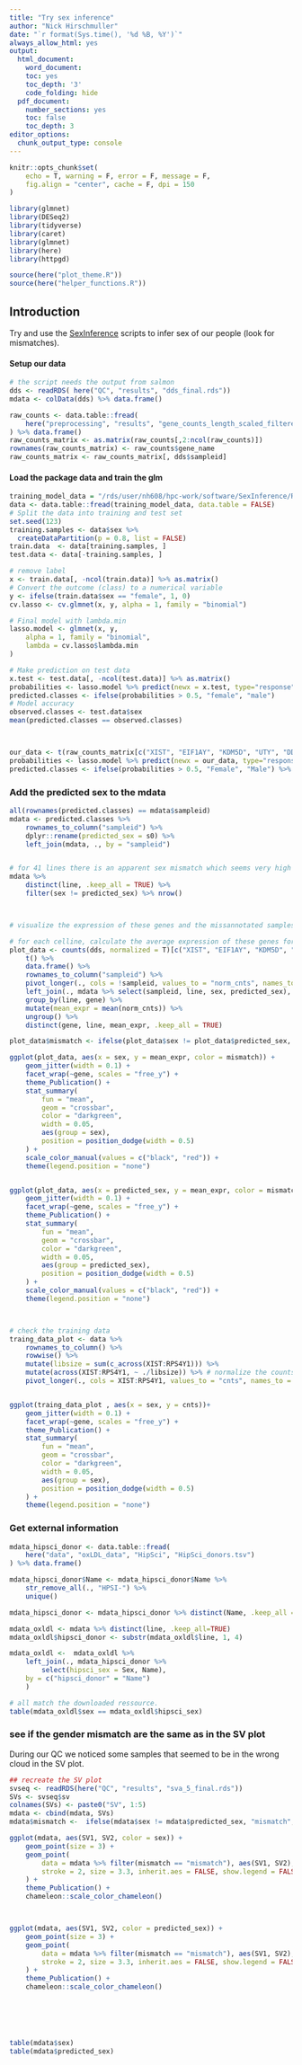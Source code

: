```yaml
---
title: "Try sex inference"
author: "Nick Hirschmuller"
date: "`r format(Sys.time(), '%d %B, %Y')`"
always_allow_html: yes
output:
  html_document:
    word_document:
    toc: yes
    toc_depth: '3'
    code_folding: hide
  pdf_document:
    number_sections: yes
    toc: false
    toc_depth: 3
editor_options: 
  chunk_output_type: console
---
```


```r
knitr::opts_chunk$set(
    echo = T, warning = F, error = F, message = F,
    fig.align = "center", cache = F, dpi = 150
)
```

```r
library(glmnet)
library(DESeq2)
library(tidyverse)
library(caret)
library(glmnet)
library(here)
library(httpgd)

source(here("plot_theme.R"))
source(here("helper_functions.R"))
```


## **Introduction**
Try and use the [SexInference](https://github.com/SexChrLab/SexInference) scripts to infer sex of our people (look for mismatches).


#### Setup our data
```r
# the script needs the output from salmon
dds <- readRDS( here("QC", "results", "dds_final.rds"))
mdata <- colData(dds) %>% data.frame()

raw_counts <- data.table::fread(
    here("preprocessing", "results", "gene_counts_length_scaled_filtered.tsv")
) %>% data.frame()
raw_counts_matrix <- as.matrix(raw_counts[,2:ncol(raw_counts)])
rownames(raw_counts_matrix) <- raw_counts$gene_name
raw_counts_matrix <- raw_counts_matrix[, dds$sampleid]
```


#### Load the package data and train the glm
```r
training_model_data = "/rds/user/nh608/hpc-work/software/SexInference/RNAseq/training_data/for_rna_sex_check.tsv"
data <- data.table::fread(training_model_data, data.table = FALSE)
# Split the data into training and test set
set.seed(123)
training.samples <- data$sex %>% 
  createDataPartition(p = 0.8, list = FALSE)
train.data  <- data[training.samples, ]
test.data <- data[-training.samples, ]

# remove label
x <- train.data[, -ncol(train.data)] %>% as.matrix()
# Convert the outcome (class) to a numerical variable
y <- ifelse(train.data$sex == "female", 1, 0)
cv.lasso <- cv.glmnet(x, y, alpha = 1, family = "binomial")

# Final model with lambda.min
lasso.model <- glmnet(x, y,
    alpha = 1, family = "binomial",
    lambda = cv.lasso$lambda.min
)

# Make prediction on test data
x.test <- test.data[, -ncol(test.data)] %>% as.matrix()
probabilities <- lasso.model %>% predict(newx = x.test, type="response")
predicted.classes <- ifelse(probabilities > 0.5, "female", "male")
# Model accuracy
observed.classes <- test.data$sex
mean(predicted.classes == observed.classes)



our_data <- t(raw_counts_matrix[c("XIST", "EIF1AY", "KDM5D", "UTY", "DDX3Y", "RPS4Y1"), ]) %>% as.matrix()
probabilities <- lasso.model %>% predict(newx = our_data, type="response")
predicted.classes <- ifelse(probabilities > 0.5, "Female", "Male") %>% data.frame()
```


### Add the predicted sex to the mdata
```r
all(rownames(predicted.classes) == mdata$sampleid)
mdata <- predicted.classes %>%
    rownames_to_column("sampleid") %>%
    dplyr::rename(predicted_sex = s0) %>%
    left_join(mdata, ., by = "sampleid")


# for 41 lines there is an apparent sex mismatch which seems very high
mdata %>%
    distinct(line, .keep_all = TRUE) %>%
    filter(sex != predicted_sex) %>% nrow()



# visualize the expression of these genes and the missannotated samples:

# for each celline, calculate the average expression of these genes for all conditions
plot_data <- counts(dds, normalized = T)[c("XIST", "EIF1AY", "KDM5D", "UTY", "DDX3Y", "RPS4Y1"), ] %>%
    t() %>%
    data.frame() %>%
    rownames_to_column("sampleid") %>%
    pivot_longer(., cols = !sampleid, values_to = "norm_cnts", names_to = "gene") %>%
    left_join(., mdata %>% select(sampleid, line, sex, predicted_sex), by = "sampleid") %>%
    group_by(line, gene) %>%
    mutate(mean_expr = mean(norm_cnts)) %>%
    ungroup() %>%
    distinct(gene, line, mean_expr, .keep_all = TRUE)

plot_data$mismatch <- ifelse(plot_data$sex != plot_data$predicted_sex, "mismatch", "match")

ggplot(plot_data, aes(x = sex, y = mean_expr, color = mismatch)) +
    geom_jitter(width = 0.1) +
    facet_wrap(~gene, scales = "free_y") +
    theme_Publication() +
    stat_summary(
        fun = "mean",
        geom = "crossbar",
        color = "darkgreen",
        width = 0.05,
        aes(group = sex),
        position = position_dodge(width = 0.5)
    ) +
    scale_color_manual(values = c("black", "red")) +
    theme(legend.position = "none")


ggplot(plot_data, aes(x = predicted_sex, y = mean_expr, color = mismatch)) +
    geom_jitter(width = 0.1) +
    facet_wrap(~gene, scales = "free_y") +
    theme_Publication() +
    stat_summary(
        fun = "mean",
        geom = "crossbar",
        color = "darkgreen",
        width = 0.05,
        aes(group = predicted_sex),
        position = position_dodge(width = 0.5)
    ) +
    scale_color_manual(values = c("black", "red")) +
    theme(legend.position = "none")



# check the training data
traing_data_plot <- data %>% 
    rownames_to_column() %>%
    rowwise() %>%
    mutate(libsize = sum(c_across(XIST:RPS4Y1))) %>% 
    mutate(across(XIST:RPS4Y1, ~ ./libsize)) %>% # normalize the counts by libsize 
    pivot_longer(., cols = XIST:RPS4Y1, values_to = "cnts", names_to = "gene")  


ggplot(traing_data_plot , aes(x = sex, y = cnts))+
    geom_jitter(width = 0.1) +
    facet_wrap(~gene, scales = "free_y") +
    theme_Publication() +
    stat_summary(
        fun = "mean",
        geom = "crossbar",
        color = "darkgreen",
        width = 0.05,
        aes(group = sex),
        position = position_dodge(width = 0.5)
    ) +
    theme(legend.position = "none")
```



### Get external information
```r
mdata_hipsci_donor <- data.table::fread(
    here("data", "oxLDL_data", "HipSci", "HipSci_donors.tsv")
) %>% data.frame()

mdata_hipsci_donor$Name <- mdata_hipsci_donor$Name %>%
    str_remove_all(., "HPSI-") %>%
    unique()

mdata_hipsci_donor <- mdata_hipsci_donor %>% distinct(Name, .keep_all = TRUE)

mdata_oxldl <- mdata %>% distinct(line, .keep_all=TRUE)
mdata_oxldl$hipsci_donor <- substr(mdata_oxldl$line, 1, 4) 

mdata_oxldl <-  mdata_oxldl %>%
    left_join(., mdata_hipsci_donor %>%
        select(hipsci_sex = Sex, Name),
    by = c("hipsci_donor" = "Name")
    )

# all match the downloaded ressource. 
table(mdata_oxldl$sex == mdata_oxldl$hipsci_sex)
```


### see if the gender mismatch are the same as in the SV plot
During our QC we noticed some samples that seemed to be in the wrong cloud in the SV plot.
```r
## recreate the SV plot
svseq <- readRDS(here("QC", "results", "sva_5_final.rds"))
SVs <- svseq$sv
colnames(SVs) <- paste0("SV", 1:5)
mdata <- cbind(mdata, SVs)
mdata$mismatch <-  ifelse(mdata$sex != mdata$predicted_sex, "mismatch", "match")

ggplot(mdata, aes(SV1, SV2, color = sex)) +
    geom_point(size = 3) +
    geom_point(
        data = mdata %>% filter(mismatch == "mismatch"), aes(SV1, SV2), color = "red", shape = 21,
        stroke = 2, size = 3.3, inherit.aes = FALSE, show.legend = FALSE
    ) +
    theme_Publication() +
    chameleon::scale_color_chameleon()



ggplot(mdata, aes(SV1, SV2, color = predicted_sex)) +
    geom_point(size = 3) +
    geom_point(
        data = mdata %>% filter(mismatch == "mismatch"), aes(SV1, SV2), color = "red", shape = 21,
        stroke = 2, size = 3.3, inherit.aes = FALSE, show.legend = FALSE
    ) +
    theme_Publication() +
    chameleon::scale_color_chameleon()




 

table(mdata$sex)
table(mdata$predicted_sex)

```

```r


```